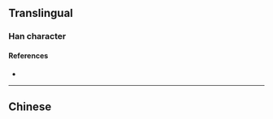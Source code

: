 {{character info/new}}
{{also|槍|鎗}}
==Translingual==

===Han character===
{{Han char|rn=75|rad=木|as=04|sn=8|four=|canj=DOSU|ids=⿱木仓}}

====References====
* {{Han ref|kx=0517.011|hdz=21173.080|uh=67AA|ud=26538}}

----

==Chinese==
{{zh-see|槍}}